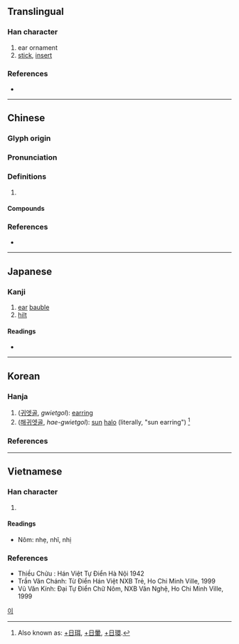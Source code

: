 {{character info/new}}
==Translingual==

===Han character===
{{Han char|rn=96|rad=玉|as=06|sn=10|four=11140|canj=MGSJ|ids=⿰𤣩耳}}

# ear ornament
# [[stick]], [[insert]]

===References===
* {{Han ref|kx=0731.080|dkj=20964|dj=1142.210|hdz=21109.130|uh=73E5|ud=29669|bh=D2AD|bd=53933}}

----

==Chinese==
{{zh-forms}}

===Glyph origin===
{{Han etym}}

===Pronunciation===
{{zh-pron
|m=ěr
|c=nei6,ji6
|h=pfs=ngí
|mc=y
|oc=y
|cat=
}}

===Definitions===
{{zh-hanzi}}

# {{rfdef|zh}}

====Compounds====
{{zh-der|墮珥遺簪|普珥日|暈珥|月珥|珥璫|珥貂|日珥|珥筆|珥金拖紫|瑤環瑜珥|簪珥|蟬珥|貂珥}}

===References===
* {{R:yue:mfccd}}

----

==Japanese==

===Kanji===
{{ja-kanji|grade=|rs=玉06}}

# [[ear]] [[bauble]]
# [[hilt]]

====Readings====
* {{ja-readings
|goon=に
|kanon=じ
|kun=[[みみだま]] (mimidama), [[みみかざり]] (mimikazari), [[ひがさ]] (higasa)}}

----

==Korean==

===Hanja===
{{ko-hanja|hangeul=이|eumhun=|rv=i|mr=i|y=i}}

# ([[귀고리|귀엣골]], ''gwietgol''): [[earring]]
# ([[해귀엣골]], ''hae-gwietgol''): [[sun]] [[halo]] (literally, "sun earring") <ref>Also known as: [[日珥|+]][[日]][[珥]], [[日暈|+]][[日]][[暈]], [[日環|+]][[日]][[環]].</ref>

===References===
<references />

[[Category:Hanja readings|이]]

----

==Vietnamese==

===Han character===
{{vi-hantu|nhị|rs=玉06}}

# {{defn|lang=vi|sort=玉06}}

====Readings====
* Nôm: nhẹ, nhĩ, nhị

===References===
* Thiều Chửu : Hán Việt Tự Điển Hà Nội 1942
* Trần Văn Chánh: Từ Điển Hán Việt NXB Trẻ, Ho Chi Minh Ville, 1999
* Vũ Văn Kính: Đại Tự Điển Chữ Nôm, NXB Văn Nghệ, Ho Chi Minh Ville, 1999